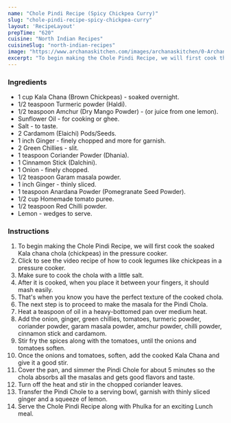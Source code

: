 ---
name: "Chole Pindi Recipe (Spicy Chickpea Curry)"
slug: "chole-pindi-recipe-spicy-chickpea-curry"
layout: 'RecipeLayout'
prepTime: "620"
cuisine: "North Indian Recipes"
cuisineSlug: "north-indian-recipes"
image: "https://www.archanaskitchen.com/images/archanaskitchen/0-Archanas-Kitchen-Recipes/2018/jan-5/Chole_Pindi_Recipe_Spicy_Chickpea_Curry-0828.jpg"
excerpt: "To begin making the Chole Pindi Recipe, we will first cook the soaked Kala chana chola chickpeas in the pressure cooker"
---

### Ingredients

- 1 cup Kala Chana (Brown Chickpeas) - soaked overnight.
- 1/2 teaspoon Turmeric powder (Haldi).
- 1/2 teaspoon Amchur (Dry Mango Powder) - (or juice from one lemon).
- Sunflower Oil - for cooking or ghee.
- Salt - to taste.
- 2 Cardamom (Elaichi) Pods/Seeds.
- 1 inch Ginger - finely chopped and more for garnish.
- 2 Green Chillies - slit.
- 1 teaspoon Coriander Powder (Dhania).
- 1 Cinnamon Stick (Dalchini).
- 1 Onion - finely chopped.
- 1/2 teaspoon Garam masala powder.
- 1 inch Ginger - thinly sliced.
- 1 teaspoon Anardana Powder (Pomegranate Seed Powder).
- 1/2 cup Homemade tomato puree.
- 1/2 teaspoon Red Chilli powder.
- Lemon - wedges to serve.

### Instructions

1. To begin making the Chole Pindi Recipe, we will first cook the soaked Kala chana chola (chickpeas) in the pressure cooker.
1. Click to see the video recipe of how to cook legumes like chickpeas in a pressure cooker.
1. Make sure to cook the chola with a little salt.
1. After it is cooked, when you place it between your fingers, it should mash easily.
1. That's when you know you have the perfect texture of the cooked chola.
1. The next step is to proceed to make the masala for the Pindi Chola.
1. Heat a teaspoon of oil in a heavy-bottomed pan over medium heat.
1. Add the onion, ginger, green chillies, tomatoes, turmeric powder, coriander powder, garam masala powder, amchur powder, chilli powder, cinnamon stick and cardamom.
1. Stir fry the spices along with the tomatoes, until the onions and tomatoes soften.
1. Once the onions and tomatoes, soften, add the cooked Kala Chana and give it a good stir.
1. Cover the pan, and simmer the Pindi Chole for about 5 minutes so the chola absorbs all the masalas and gets good flavors and taste.
1. Turn off the heat and stir in the chopped coriander leaves.
1. Transfer the Pindi Chole to a serving bowl, garnish with thinly sliced ginger and a squeeze of lemon.
1. Serve the Chole Pindi Recipe along with Phulka for an exciting Lunch meal.
